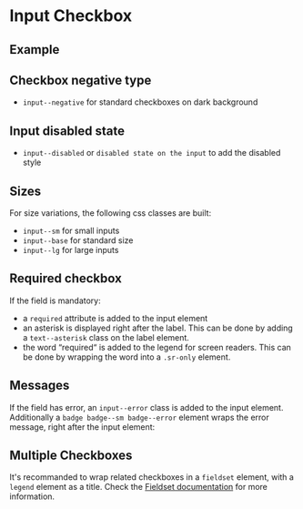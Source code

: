 
<Meta of={CheckboxStories} />

# Input Checkbox

## Example

<Canvas of={CheckboxStories.Example} />

<Controls of={CheckboxStories.Example} />

## Checkbox negative type

* `input--negative` for standard checkboxes on dark background

<Canvas of={CheckboxStories.NegativeCheckbox}  className='storybook-bg-negative' />

## Input disabled state

* `input--disabled` or `disabled state on the input` to add the disabled style

<Canvas of={CheckboxStories.DisabledInput} />

## Sizes

For size variations, the following css classes are built:

* `input--sm` for small inputs
* `input--base` for standard size
* `input--lg` for large inputs

<Canvas of={CheckboxStories.SizesCheckbox} />

## Required checkbox

If the field is mandatory:

* a `required` attribute is added to the input element
* an asterisk is displayed right after the label. This can be done by adding a `text--asterisk` class on the label element.
* the word “required“ is added to the legend for screen readers. This can be done by wrapping the word into a `.sr-only` element.

<Canvas of={CheckboxStories.RequiredCheckbox} />

## Messages

If the field has error, an `input--error` class is added to the input element. Additionally
a `badge badge--sm badge--error` element wraps the error message, right after the input element:

<Canvas of={CheckboxStories.MessagesCheckbox} />

## Multiple Checkboxes

It's recommanded to wrap related checkboxes in a `fieldset` element, with a `legend` element as a title.
Check the [Fieldset documentation](/docs/components-form-fieldset--example-radio) for more information.
